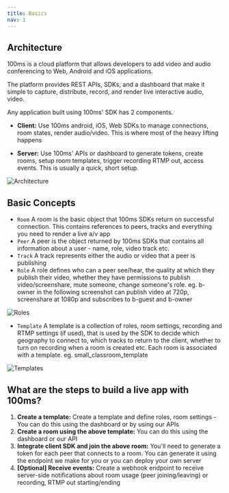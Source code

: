 ```yaml
---
title: Basics
nav: 1
---
```


## Architecture

100ms is a cloud platform that allows developers to add video and audio conferencing to Web, Android and iOS applications.

The platform provides REST APIs, SDKs, and a dashboard that make it simple to capture, distribute, record, and render live interactive audio, video.

Any application built using 100ms' SDK has 2 components. 

- **Client:** Use 100ms android, iOS, Web SDKs to manage connections, room states, render audio/video. This is where most of the heavy lifting happens

- **Server:** Use 100ms' APIs or dashboard to generate tokens, create rooms, setup room templates, trigger recording RTMP out, access events. This is usually a quick, short setup.

![Architecture](/docs/v2/arch.png)

## Basic Concepts

- `Room` A room is the basic object that 100ms SDKs return on successful connection. This contains references to peers, tracks and everything you need to render a live a/v app
- `Peer` A peer is the object returned by 100ms SDKs that contains all information about a user - name, role, video track etc.
- `Track` A track represents either the audio or video that a peer is publishing
- `Role` A role defines who can a peer see/hear, the quality at which they publish their video, whether they have permissions to publish video/screenshare, mute someone, change someone's role.
eg. b-owner in the following screenshot can publish video at 720p, screenshare at 1080p and subscribes to b-guest and b-owner

<Image width={1520} height={1520} alt="Roles" src="/docs/v2/roles.png" />

- `Template` A template is a collection of roles, room settings, recording and RTMP settings (if used), that is used by the SDK to decide which geography to connect to, which tracks to return to the client, whether to turn on recording when a room is created etc. Each room is associated with a template. eg. small_classroom_template

<Image width={1520} height={1520} alt="Templates" src="/docs/v2/templates.png" />


## What are the steps to build a live app with 100ms?

1. **Create a template:** Create a template and define roles, room settings - You can do this using the dashboard or by using our APIs 
2. **Create a room using the above template:** You can do this using the dashboard or our API
3. **Integrate client SDK and join the above room:** You'll need to generate a token for each peer that connects to a room. You can generate it using the endpoint we make for you or you can deploy your own server
4. **[Optional] Receive events:** Create a webhook endpoint to receive server-side notifications about room usage (peer joining/leaving) or recording, RTMP out starting/ending
